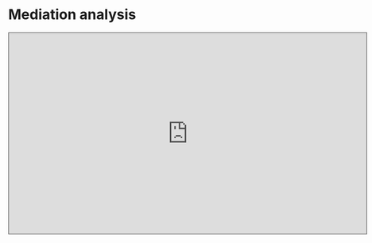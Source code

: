 # Mediation analysis

<iframe src="https://teesside.hosted.panopto.com/Panopto/Pages/Embed.aspx?id=bf2aa4d4-b6f7-40cc-8b3a-ac3300d4648a&autoplay=false&offerviewer=true&showtitle=true&showbrand=false&start=0&interactivity=all" height="405" width="720" style="border: 1px solid #464646;" allowfullscreen allow="autoplay"></iframe>